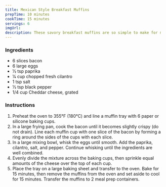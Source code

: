```yaml
---
title: Mexican Style Breakfast Muffins
prepTime: 10 minutes
cookTime: 15 minutes
servings: 6
imgUrl:
description: These savory breakfast muffins are so simple to make for meal prep, and are the perfect portable breakfast for when you’re in a hurry and on the go.
---
```


### Ingredients

- 6 slices bacon
- 6 large eggs
- 1⁄2 tsp paprika
- 1⁄4 cup chopped fresh cilantro
- 1 tsp salt
- 1⁄2 tsp black pepper
- 1/4 cup Cheddar cheese, grated

### Instructions

1. Preheat the oven to 355°F (180°C) and line a muffin tray with 6 paper or silicone baking cups.
1. In a large frying pan, cook the bacon until it becomes slightly crispy (do not drain). Line each muffin cup with one slice of the bacon by forming a ring around the sides of the cups with each slice.
1. In a large mixing bowl, whisk the eggs until smooth. Add the paprika, cilantro, salt, and pepper. Continue whisking until the ingredients are well combined.
1. Evenly divide the mixture across the baking cups, then sprinkle equal amounts of the cheese over the top of each cup.
1. Place the tray on a large baking sheet and transfer to the oven. Bake for 15 minutes, then remove the muffins from the oven and set aside to cool for 15 minutes. Transfer the muffins to 2 meal prep containers.
